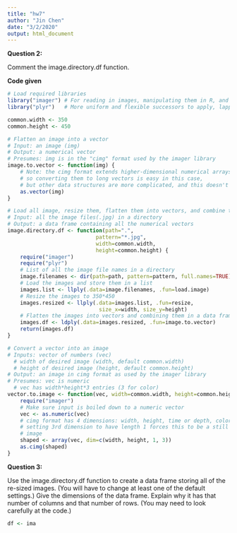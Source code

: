 ---
title: "hw7"
author: "Jin Chen"
date: "3/2/2020"
output: html_document
---

**Question 2:**

Comment the image.directory.df function.

**Code given**

```{r, include = FALSE}
# Load required libraries
library("imager") # For reading in images, manipulating them in R, and display
library("plyr")   # More uniform and flexible successors to apply, lapply, etc.
```

```{r}
common.width <- 350
common.height <- 450
```

```{r}
# Flatten an image into a vector
# Input: an image (img)
# Output: a numerical vector
# Presumes: img is in the "cimg" format used by the imager library
image.to.vector <- function(img) {
    # Note: the cimg format extends higher-dimensional numerical arrays,
    # so converting them to long vectors is easy in this case,
    # but other data structures are more complicated, and this doesn't hurt
    as.vector(img)
}

```

```{r}
# Load all image, resize them, flatten them into vectors, and combine them into a data frame
# Input: all the image files(.jpg) in a directory
# Output: a data frame containing all the numerical vectors
image.directory.df <- function(path=".",
                            pattern="*.jpg",
                            width=common.width,
                            height=common.height) {
    require("imager")
    require("plyr")
    # List of all the image file names in a directory
    image.filenames <- dir(path=path, pattern=pattern, full.names=TRUE)
    # Load the images and store them in a list
    images.list <- llply(.data=image.filenames, .fun=load.image)
    # Resize the images to 350*450
    images.resized <- llply(.data=images.list, .fun=resize,
                             size_x=width, size_y=height)
    # Flatten the images into vectors and combining them in a data frame
    images.df <- ldply(.data=images.resized, .fun=image.to.vector)
    return(images.df)
}
```

```{r}
# Convert a vector into an image
# Inputs: vector of numbers (vec)
  # width of desired image (width, default common.width)
  # height of desired image (height, default common.height)
# Output: an image in cimg format as used by the imager library
# Presumes: vec is numeric
  # vec has width*height*3 entries (3 for color)
vector.to.image <- function(vec, width=common.width, height=common.height) {
    require("imager")
    # Make sure input is boiled down to a numeric vector
    vec <- as.numeric(vec)
    # cimg format has 4 dimensions: width, height, time or depth, colors
    # setting 3rd dimension to have length 1 forces this to be a still 2D
    # image
    shaped <- array(vec, dim=c(width, height, 1, 3))
    as.cimg(shaped)
}
```

**Question 3:**

Use the image.directory.df function to create a data frame storing all of the re-sized images. (You will have to change at least one of the default settings.) Give the dimensions of the data frame. Explain why it has that number of columns and that number of rows. (You may need to look carefully at the code.) 

```{r}
df <- ima
```


